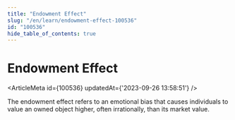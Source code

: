 ```yaml
---
title: "Endowment Effect"
slug: "/en/learn/endowment-effect-100536"
id: "100536"
hide_table_of_contents: true
---
```



# Endowment Effect

<ArticleMeta id={100536} updatedAt={'2023-09-26 13:58:51'} />
<div className='border-solid border-b border-t-0 my-4 border-[var(--ifm-color-gray-300)]' />

The endowment effect refers to an emotional bias that causes individuals to value an owned object higher, often irrationally, than its market value.
